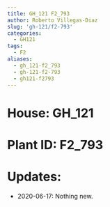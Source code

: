 ```yaml
---
title: GH_121 F2_793
author: Roberto Villegas-Diaz
slug: 'gh-121/f2-793'
categories:
  - GH121
tags:
  - F2
aliases:
  - gh_121-f2_793
  - gh-121-f2-793
  - gh121-f2793
---
```


# **House**: GH_121
# **Plant ID**: F2_793
# **Updates**: 
 - 2020-06-17: Nothing new.
